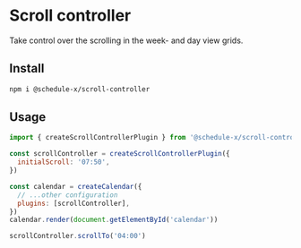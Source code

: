 # Scroll controller

Take control over the scrolling in the week- and day view grids.

## Install

```bash copy
npm i @schedule-x/scroll-controller
```

## Usage

```js
import { createScrollControllerPlugin } from '@schedule-x/scroll-controller'

const scrollController = createScrollControllerPlugin({
  initialScroll: '07:50',
})

const calendar = createCalendar({
  // ...other configuration
  plugins: [scrollController],
})
calendar.render(document.getElementById('calendar'))

scrollController.scrollTo('04:00')
```

